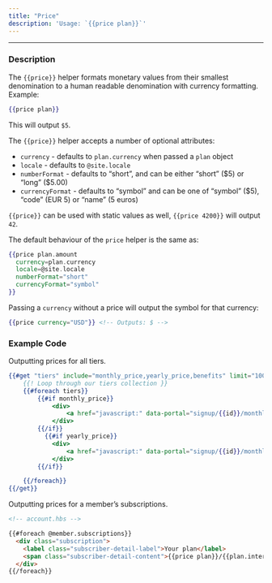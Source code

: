 ```yaml
---
title: "Price"
description: 'Usage: `{{price plan}}`'
---
```


***

### Description

The `{{price}}` helper formats monetary values from their smallest denomination to a human readable denomination with currency formatting. Example:

```handlebars
{{price plan}}
```

This will output `$5`.

The `{{price}}` helper accepts a number of optional attributes:

* `currency` - defaults to `plan.currency` when passed a `plan` object
* `locale` - defaults to `@site.locale`
* `numberFormat` - defaults to “short”, and can be either “short” (\$5) or “long” (\$5.00)
* `currencyFormat` - defaults to “symbol” and can be one of “symbol” (\$5), “code” (EUR 5) or “name” (5 euros)

`{{price}}` can be used with static values as well, `{{price 4200}}` will output `42`.

The default behaviour of the `price` helper is the same as:

```handlebars
{{price plan.amount
  currency=plan.currency
  locale=@site.locale
  numberFormat="short"
  currencyFormat="symbol"
}}
```

Passing a `currency` without a price will output the symbol for that currency:

```handlebars
{{price currency="USD"}} <!-- Outputs: $ -->
```

### Example Code

Outputting prices for all tiers.

```handlebars
{{#get "tiers" include="monthly_price,yearly_price,benefits" limit="100" as |tiers|}}
    {{! Loop through our tiers collection }}
    {{#foreach tiers}}
        {{#if monthly_price}}
            <div>
                <a href="javascript:" data-portal="signup/{{id}}/monthly">Monthly – {{price monthly_price currency=currency}}</a>
            </div>
        {{/if}}
          {{#if yearly_price}}
            <div>
                <a href="javascript:" data-portal="signup/{{id}}/monthly">Monthly – {{price yearly_price currency=currency}}</a>
            </div>
        {{/if}}

    {{/foreach}}
{{/get}}
```

Outputting prices for a member’s subscriptions.

```html
<!-- account.hbs -->

{{#foreach @member.subscriptions}}
  <div class="subscription">
    <label class="subscriber-detail-label">Your plan</label>
    <span class="subscriber-detail-content">{{price plan}}/{{plan.interval}}</span>
  </div>
{{/foreach}}
```